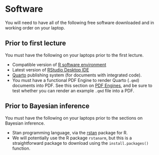 # Software

You will need to have all of the following free software downloaded and in working order on your laptop.

::: {.callout-important}
## Prior to first lecture

You must have the following on your laptops prior to the first lecture.
:::

- Compatible version of [R software environment](https://ftp.osuosl.org/pub/cran/){target="_blank"}
- Latest version of [RStudio Desktop IDE](https://posit.co/downloads/){target="_blank"}
- [Quarto](https://quarto.org/docs/get-started/){target="_blank"} publishing system (for documents with integrated code).
- You must have a functional PDF Engine to render Quarto (`.qmd`) documents into PDF. See this section on [PDF Engines](https://quarto.org/docs/output-formats/pdf-engine.html){target="_blank"}, and be sure to test whether you can render an example `.qmd` file into a PDF. 

::: {.callout-important}
## Prior to Bayesian inference

You must have the following on your laptops prior to the sections on Bayesian inference.
:::

- Stan programming language, via the [rstan](https://mc-stan.org/users/interfaces/rstan.html){target="_blank"} package for R.
- We will potentially use the R package `rstanarm`, but this is a straightforward package to download using the `install.packages()` function.


